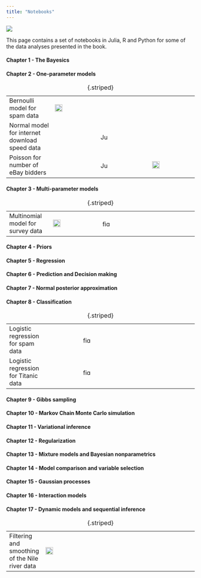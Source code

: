 ```yaml
---
title: "Notebooks"
---
```


![](figs/linocoumixturemountain.png)

This page contains a set of notebooks in Julia, R and Python for some of the data analyses presented in the book.

#### Chapter 1 - The Bayesics

#### Chapter 2 - One-parameter models

|                                               |                                                                                        |                                                                                                                                      |                                                                                                                            |
|------------------|------------------|--------------------|------------------|
| Bernoulli model for spam data                 | [![](figs/julialogo.svg){fig-align="left" width="20"}](notebooks/SpamBern/BernBeta.jl) | [![](figs/Rlogo.png){fig-align="left" width="20" height="16"}](notebooks/SpamBern/SpamBernR.ipynb)                                   |                                                                                                                            |
| Normal model for internet download speed data |                                                                                        | [![](figs/Rlogo.png){alt="Julia" fig-align="left" width="20" height="16"}](notebooks/DownloadSpeedNormal/DownloadSpeedNormalR.ipynb) |                                                                                                                            |
| Poisson for number of eBay bidders            |                                                                                        | [![](figs/Rlogo.png){alt="Julia" fig-align="left" width="20" height="16"}](notebooks/ebayPoissonOneParam/eBayPoissonR.ipynb)         | [![](figs/pythonlogo.svg){alt="Julia" fig-align="left" width="20"}](notebooks/ebayPoissonOneParam/eBayPoissonPython.ipynb) |

: {.striped}

#### Chapter 3 - Multi-parameter models

|                                   |                                                                                                         |                                                                                                                 |     |
|-----------------|-------------------|--------------------|-----------------|
| Multinomial model for survey data | [![](figs/julialogo.svg){alt="figs/julialogo.svg" width="20"}](notebooks/SurveyMultinomial/multinom.jl) | [![](figs/Rlogo.png){alt="figs/Rlogo.png" width="20" height="16"}](notebooks/SurveyMultinomial/multinomial.Rmd) |     |

: {.striped}

#### 

#### Chapter 4 - Priors

#### Chapter 5 - Regression

#### Chapter 6 - Prediction and Decision making

#### Chapter 7 - Normal posterior approximation

#### Chapter 8 - Classification

|                                      |     |                                                                                                                   |     |
|--------------|--------------|-----------------------------|--------------|
| Logistic regression for spam data    |     | [![](figs/Rlogo.png){alt="figs/Rlogo.png" width="20" height="16"}](notebooks/SpamLogisticReg/SpamLogisticReg.Rmd) |     |
| Logistic regression for Titanic data |     | [![](figs/Rlogo.png){alt="figs/Rlogo.png" width="20" height="16"}](notebooks/TitanicLogistic/TitanicLogistic.qmd) |     |

: {.striped}

#### Chapter 9 - Gibbs sampling

#### Chapter 10 - Markov Chain Monte Carlo simulation

#### Chapter 11 - Variational inference

#### Chapter 12 - Regularization

#### Chapter 13 - Mixture models and Bayesian nonparametrics

#### Chapter 14 - Model comparison and variable selection

#### Chapter 15 - Gaussian processes

#### Chapter 16 - Interaction models

#### Chapter 17 - Dynamic models and sequential inference

|                                                |                                                                                                                                                                                                     |     |     |
|--------------|-------------------------------|--------------|--------------|
| Filtering and smoothing of the Nile river data | [![](figs/julialogo.svg){alt="Julia" fig-alt="Gibbs sampling from a multivariate normal - Julia" fig-align="left" width="20"}](notebooks/KalmanFilteringSmoothing/R_KalmanFilteringSmoothing.ipynb) |     |     |

: {.striped}
